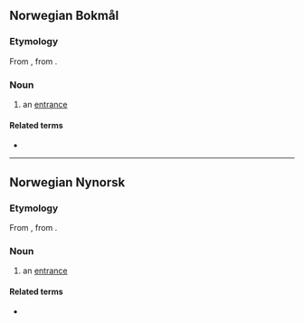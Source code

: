 ==Norwegian Bokmål==

===Etymology===
From {{inh|no|non|inngangr}}, from {{inh|no|gem-pro|*inngangaz}}.

===Noun===
{{head|nb|noun|g=m|definite singular|inngangen|indefinite plural|innganger|definite plural|inngangene}}

# an [[entrance]]

====Related terms====
* {{l|nb|utgang}}

----

==Norwegian Nynorsk==

===Etymology===
From {{inh|no|non|inngangr}}, from {{inh|no|gem-pro|*inngangaz}}.

===Noun===
{{head|nn|noun|g=m|definite singular|inngangen|indefinite plural|inngangar|definite plural|inngangane}}

# an [[entrance]]

====Related terms====
* {{l|nn|utgang}}